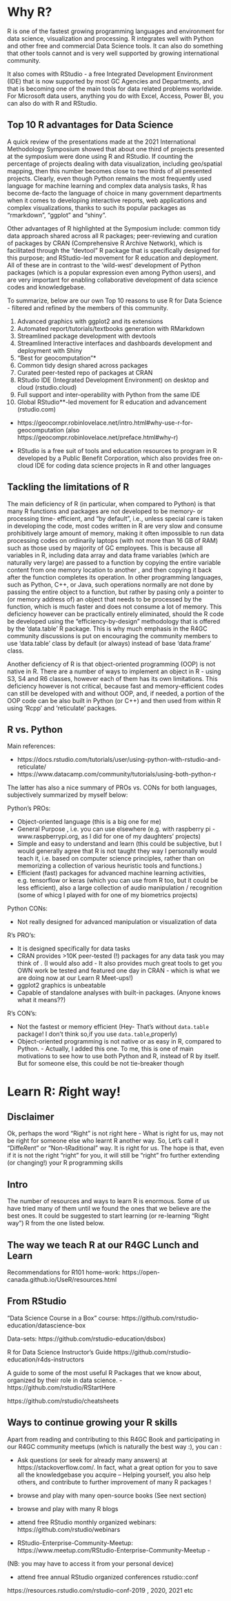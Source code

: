 


<!-- # (PART) GCcollab discussions {.unnumbered} -->




# Why R? 

<!-- This is the question many ask. - Why should I use/learn R?  -->

R is one of the fastest growing programming languages and environment for data science, visualization and processing. 
R integrates well with Python and other free and commercial Data Science tools. It can also do something that other tools cannot and is very well  supported by growing international community. 

It also comes with RStudio - a free Integrated Development Environment (IDE)  that is now supported by most GC Agencies and Departments, and that is becoming one of the main tools  for data related problems worldwide. For Microsoft data users, anything you do with  Excel, Access, Power BI, you can also do with R and RStudio.


 

## Top 10  R advantages for Data Science 

A quick review of the presentations made at the 2021 International Methodology Symposium showed that about one third of projects presented at the symposium were done using R and RStudio. If counting the percentage of projects dealing with data visualization, including geo/spatial mapping, then this number becomes close to two thirds of all presented projects. Clearly, even though Python remains the most frequently used language for machine learning and complex data analysis tasks, R has become de-facto the language of choice in many government departments when it comes to developing interactive reports, web applications and complex visualizations, thanks to such its popular packages as “rmarkdown”, “ggplot” and “shiny”.

Other advantages of R highlighted at the Symposium include: common tidy data approach shared across all R packages; peer-reviewing and curation of packages by CRAN (Comprehensive R Archive Network), which is facilitated through the “devtool” R package that is specifically designed for this purpose; and RStudio-led movement for R education and deployment. All of these are in contrast to the ‘wild-west’ development of Python packages (which is a popular expression even among Python users), and are very important for enabling collaborative development of data science codes and knowledgebase. 

To summarize, 
<!-- Table 1 presents the Top 10, most quoted by the R4GC community,  reasons to use R for data science. -->
<!-- There was much discussion around this topic, and  -->
below are our own Top 10 reasons to use R for Data Science - filtered and refined  by the members of this community. 

 


1. Advanced graphics with ggplot2 and its extensions
2. Automated report/tutorials/textbooks generation with RMarkdown
3. Streamlined package development with devtools
4. Streamlined Interactive interfaces and dashboards development and deployment with Shiny
5. “Best for geocomputation”*
6. Common tidy design shared across packages
7. Curated peer-tested  repo of packages at CRAN
8. RStudio IDE (Integrated Development Environment) on desktop and cloud (rstudio.cloud)
9. Full support and inter-operability with Python from the same IDE
10. Global RStudio**-led movement for R education and advancement (rstudio.com)
 
* https://geocompr.robinlovelace.net/intro.html#why-use-r-for-geocomputation (also https://geocompr.robinlovelace.net/preface.html#why-r)

* RStudio  is a free suit of tools and education resources to program in R developed by a Public Benefit Corporation, which also provides free on-cloud IDE for coding data science projects in R and other languages
 


<!-- R advantages: -->

<!-- Thousands of free curated peer-tested ready to use packages - including several for Natural Language Processing, record linking, Web Crawling, geocoding used in this App - from CRAN: https://cran.r-project.org -->
<!-- Global RStudio-led movement for R education and advancement - in contrast to “Wild West” development of Python. Latest rstudio::global(2021) counted over 10,000 attendees and lists over 50 free tutorials and presentations accessible from https://rstudio.com/conference/ -->
<!-- Free on-cloud IDE (Integrated Development Environment) to start learning and coding in R in no time: https://rstudio.cloud -->
<!-- Fast in-place processing of data tables: -->
<!-- Full Python - R support and f inter-operabilityvfrom the same RStudio IDE -->
<!-- Common tidy design shared across packages, -->
<!-- Advanced declarative graphics, -->
<!-- Streamlined package development, -->
<!-- Pipelining and other code optimizations, -->
<!-- Interactive interfaces for reports and dashboards, -->
<!-- Self-learning tools and free text books on all R subjects: from https://education.rstudio.com/ and https://bookdown.org/ -->
<!-- Professional publication suit that incorporates LaTeX and HTML, -->
<!-- Easy web-publishing of data reports and deployment of web-applications -->


## Tackling the limitations of R {#r_limitations}

The main deficiency of R (in particular, when compared to Python) is that many R functions and packages are not developed to be memory- or processing time- efficient, and "by default", i.e., unless special care is taken in developing the code, most codes written in R are very slow and consume prohibitively large amount of memory, making it often impossible to run data processing codes on ordinarily laptops (with not more than 16 GB of RAM) such as those used by majority of GC employees. This is because all variables in R, including data array and data frame variables (which are naturally very large) are passed to a function by copying the entire variable content from one memory location to another , and then copying it back after the function completes its operation. In other programming languages, such as Python, C++, or Java, such operations normally are not done by passing the entire object to a function, but rather by pasing only a pointer to (or memory address of) an object that needs to be processed by the function, which is much faster and does not consume a lot of memory. This deficiency however can be practically entirely eliminated, should the R code be developed using the "efficiency-by-design" methodology that is offered by the 'data.table' R package. This is why much emphasis in the R4GC community discussions is put on encouraging the community members to use 'data.table'  class by default (or always) instead of base 'data.frame' class. 

Another deficiency of R is that object-oriented programming (OOP) is not native in R. There are a number of ways to implement an object in R - using S3, S4 and R6 classes, however each of them has its own limitations. This deficiency however is not critical, because fast and memory-efficient codes can still be developed with and without OOP, and, if needed, a portion of the OOP code can be also built in Python (or C++) and then used from within R using 'Rcpp' and 'reticulate' packages. 


## R vs. Python 


Main references:

- https://docs.rstudio.com/tutorials/user/using-python-with-rstudio-and-reticulate/
- https://www.datacamp.com/community/tutorials/using-both-python-r

 The latter has also a nice summary of PROs vs. CONs for both languages, subjectively summarized by myself below:



Python's PROs:

- Object-oriented language (this is a big one for me)  
- General Purpose , i.e. you can use elsewhere (e.g. with raspberry pi  - www.raspberrypi.org, as I did for one of my daughters' projects)   
- Simple and easy to understand and learn  (this could be subjective, but I would generally agree that  R is not taught they way I personally would teach it, i.e.  based on computer science principles, rather than on  memorizing a collection of various heuristic tools and functions.)   
- Efficient (fast) packages for advanced machine learning activities, e.g. tensorflow or keras (which you can use from R too, but it could be less efficient), also a large collection of audio manipulation / recognition (some of whicg I played with for  one of my biometrics projects)

Python CONs:

- Not really designed for advanced manipulation or visualization of data


R's PRO's:

- It is designed specifically for data tasks
- CRAN provides >10K peer-tested (!) packages for any data task you may think of . (I would also add - It also provides much great tools to get you OWN work be tested and featured one day in CRAN - which is what we are doing now at our Learn R Meet-ups!)
- ggplot2 graphics is unbeatable
- Capable of standalone analyses with built-in packages. (Anyone knows what it means??)

R's CON's:

- Not the fastest or memory efficient (Hey- That's without `data.table` package! I don't think so,if you use `data.table`,properly)
- Object-oriented programming is not native or as easy in R, compared to Python. - Actually, I added this one. To me, this  is one of main motivations to see how to use both Python and R, instead of R by itself. But for someone else, this could be not tie-breaker though

# Learn R: *R*ight way!

<!-- and continue learning R -->

## Disclaimer {-} 
Ok, perhaps the word "Right" is not  right here - What is right for us, may not be right for someone else who learnt R another way. 
So, Let's call it "Diffe*R*ent" or "Non-t*R*aditional" way. It is  right for us.  The hope is that, even  if it is not the right "right" for you, it will still be "right" fro further extending (or changing!) your R programming skills

## Intro 
The number of resources and ways to learn R is enormous.
Some of us have tried many of them until we found the ones that we believe are the best ones. 
It could be suggested to start learning (or re-learning "Right way") R from the one listed below.


## The way we teach R at our R4GC Lunch and Learn



Recommendations for R101 home-work:  https://open-canada.github.io/UseR/resources.html






## From RStudio 

"Data Science Course in a Box" course:
https://github.com/rstudio-education/datascience-box

Data-sets: https://github.com/rstudio-education/dsbox)

R for Data Science Instructor's Guide
https://github.com/rstudio-education/r4ds-instructors



A guide to some of the most useful R Packages that we know about, organized by their role in data science. - https://github.com/rstudio/RStartHere



https://github.com/rstudio/cheatsheets

##  Ways to continue growing your R skills 

Apart from reading and contributing to this R4GC Book and participating in our R4GC community meetups (which is naturally the best way :), you can :

-  Ask questions (or seek for already many answers) at https://stackoverflow.com/.
In fact, what a great option for you to save all the knowledgebase you acquire --
Helping yourself, you also help others, and contribute to further improvement of many R packages ! 


- browse and play with many  open-source books (See next section)

- browse and play with many R blogs

- attend free RStudio monthly organized webinars: https://github.com/rstudio/webinars

- RStudio-Enterprise-Community-Meetup: 
https://www.meetup.com/RStudio-Enterprise-Community-Meetup - 

(NB: you may have to access it from your personal device)

 





- attend free annual RStudio organized conferences rstudio::conf

https://resources.rstudio.com/rstudio-conf-2019 , 2020, 2021 etc








